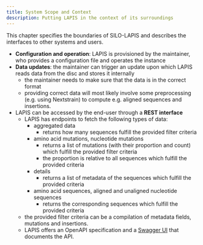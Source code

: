 ```yaml
---
title: System Scope and Context
description: Putting LAPIS in the context of its surroundings
---
```


This chapter specifies the boundaries of SILO-LAPIS and describes the interfaces to other systems and users.

-   **Configuration and operation**:
    LAPIS is provisioned by the maintainer, who provides a configuration file and operates the instance
-   **Data updates**:
    the maintainer can trigger an update upon which LAPIS reads data from the disc and stores it internally
    -   the maintainer needs to make sure that the data is in the correct format
    -   providing correct data will most likely involve some preprocessing (e.g. using Nextstrain)
        to compute e.g. aligned sequences and insertions.
-   LAPIS can be accessed by the end-user through a **REST interface**
    -   LAPIS has endpoints to fetch the following types of data:
        -   aggregated data
            -   returns how many sequences fulfill the provided filter criteria
        -   amino acid mutations, nucleotide mutations
            -   returns a list of mutations (with their proportion and count) which fulfill the provided filter criteria
            -   the proportion is relative to all sequences which fulfill the provided criteria
        -   details
            -   returns a list of metadata of the sequences which fulfill the provided criteria
        -   amino acid sequences, aligned and unaligned nucleotide sequences
            -   returns the corresponding sequences which fulfill the provided criteria
    -   the provided filter criteria can be a compilation of metadata fields, mutations and insertions.
    -   LAPIS offers an OpenAPI specification and a [Swagger UI](../references/open-api-definition) that documents the API.
